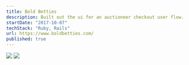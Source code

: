 ```yaml
---
title: Bold Betties
description: Built out the ui for an auctioneer checkout user flow.
startDate: "2017-10-07"
techStack: "Ruby, Rails"
url: https://www.boldbetties.com/
published: true
---
```



[![](/bold_betties_screenshot.png)](https://www.boldbetties.com/)
[![](/boldbetties_tablet.png)](https://www.boldbetties.com/)